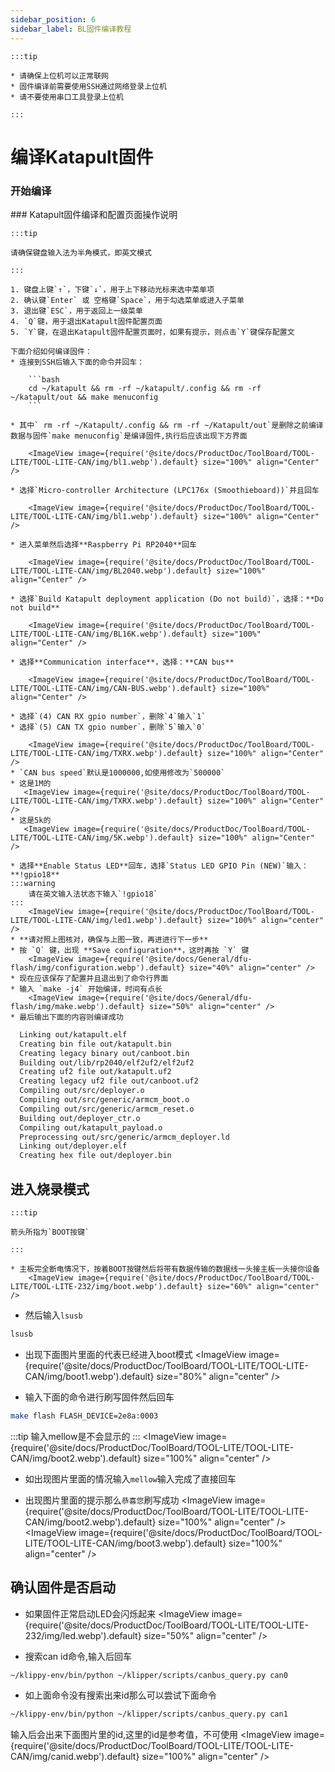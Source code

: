 ```yaml
---
sidebar_position: 6
sidebar_label: BL固件编译教程
---
```




    :::tip

    * 请确保上位机可以正常联网
    * 固件编译前需要使用SSH通过网络登录上位机
    * 请不要使用串口工具登录上位机

    :::

# 编译Katapult固件
### 开始编译
  <SSH />
  ### Katapult固件编译和配置页面操作说明

    :::tip

    请确保键盘输入法为半角模式，即英文模式

    :::

    1. 键盘上键`↑`，下键`↓`，用于上下移动光标来选中菜单项
    2. 确认键`Enter` 或 空格键`Space`，用于勾选菜单或进入子菜单
    3. 退出键`ESC`，用于返回上一级菜单
    4. `Q`键，用于退出Katapult固件配置页面
    5. `Y`键，在退出Katapult固件配置页面时，如果有提示，则点击`Y`键保存配置文

    下面介绍如何编译固件：
    * 连接到SSH后输入下面的命令并回车：

        ```bash
        cd ~/katapult && rm -rf ~/katapult/.config && rm -rf ~/katapult/out && make menuconfig
        ```

    * 其中` rm -rf ~/Katapult/.config && rm -rf ~/Katapult/out`是删除之前编译数据与固件`make menuconfig`是编译固件,执行后应该出现下方界面

        <ImageView image={require('@site/docs/ProductDoc/ToolBoard/TOOL-LITE/TOOL-LITE-CAN/img/bl1.webp').default} size="100%" align="Center" />

    * 选择`Micro-controller Architecture (LPC176x (Smoothieboard))`并且回车

        <ImageView image={require('@site/docs/ProductDoc/ToolBoard/TOOL-LITE/TOOL-LITE-CAN/img/bl1.webp').default} size="100%" align="Center" />

    * 进入菜单然后选择**Raspberry Pi RP2040**回车

        <ImageView image={require('@site/docs/ProductDoc/ToolBoard/TOOL-LITE/TOOL-LITE-CAN/img/BL2040.webp').default} size="100%" align="Center" />

    * 选择`Build Katapult deployment application (Do not build)`，选择：**Do not build**

        <ImageView image={require('@site/docs/ProductDoc/ToolBoard/TOOL-LITE/TOOL-LITE-CAN/img/BL16K.webp').default} size="100%" align="Center" />

    * 选择**Communication interface**，选择：**CAN bus**

        <ImageView image={require('@site/docs/ProductDoc/ToolBoard/TOOL-LITE/TOOL-LITE-CAN/img/CAN-BUS.webp').default} size="100%" align="Center" />

    * 选择`(4) CAN RX gpio number`，删除`4`输入`1`
    * 选择`(5) CAN TX gpio number`，删除`5`输入`0`

        <ImageView image={require('@site/docs/ProductDoc/ToolBoard/TOOL-LITE/TOOL-LITE-CAN/img/TXRX.webp').default} size="100%" align="Center" />
    * `CAN bus speed`默认是1000000,如使用修改为`500000`
    * 这是1M的
       <ImageView image={require('@site/docs/ProductDoc/ToolBoard/TOOL-LITE/TOOL-LITE-CAN/img/TXRX.webp').default} size="100%" align="Center" />
    * 这是5k的
       <ImageView image={require('@site/docs/ProductDoc/ToolBoard/TOOL-LITE/TOOL-LITE-CAN/img/5K.webp').default} size="100%" align="Center" />

    * 选择**Enable Status LED**回车，选择`Status LED GPIO Pin (NEW)`输入：**!gpio18**
    :::warning
        请在英文输入法状态下输入`!gpio18`
    :::
        <ImageView image={require('@site/docs/ProductDoc/ToolBoard/TOOL-LITE/TOOL-LITE-CAN/img/led1.webp').default} size="100%" align="center" />
    * **请对照上图核对，确保与上图一致，再进进行下一步**
    * 按 `Q` 键，出现 **Save configuration**，这时再按 `Y` 键
        <ImageView image={require('@site/docs/General/dfu-flash/img/configuration.webp').default} size="40%" align="center" />
    * 现在应该保存了配置并且退出到了命令行界面
    * 输入 `make -j4` 开始编译，时间有点长
        <ImageView image={require('@site/docs/General/dfu-flash/img/make.webp').default} size="50%" align="center" />
    * 最后输出下面的内容则编译成功

```bash
  Linking out/katapult.elf
  Creating bin file out/katapult.bin
  Creating legacy binary out/canboot.bin
  Building out/lib/rp2040/elf2uf2/elf2uf2
  Creating uf2 file out/katapult.uf2
  Creating legacy uf2 file out/canboot.uf2
  Compiling out/src/deployer.o
  Compiling out/src/generic/armcm_boot.o
  Compiling out/src/generic/armcm_reset.o
  Building out/deployer_ctr.o
  Compiling out/katapult_payload.o
  Preprocessing out/src/generic/armcm_deployer.ld
  Linking out/deployer.elf
  Creating hex file out/deployer.bin
``` 

## 进入烧录模式

    :::tip

    箭头所指为`BOOT按键`

    :::

    * 主板完全断电情况下，按着BOOT按键然后将带有数据传输的数据线一头接主板一头接你设备
        <ImageView image={require('@site/docs/ProductDoc/ToolBoard/TOOL-LITE/TOOL-LITE-232/img/boot.webp').default} size="60%" align="center" />
* 然后输入`lsusb`
```bash
lsusb
```
* 出现下面图片里面的代表已经进入boot模式
<ImageView image={require('@site/docs/ProductDoc/ToolBoard/TOOL-LITE/TOOL-LITE-CAN/img/boot1.webp').default} size="80%" align="center" />

* 输入下面的命令进行刷写固件然后回车
```bash
make flash FLASH_DEVICE=2e8a:0003 
```
:::tip
输入mellow是不会显示的
:::
<ImageView image={require('@site/docs/ProductDoc/ToolBoard/TOOL-LITE/TOOL-LITE-CAN/img/boot2.webp').default} size="100%" align="center" />
* 如出现图片里面的情况输入`mellow`输入完成了直接回车 

* 出现图片里面的提示那么`恭喜您`刷写成功
<ImageView image={require('@site/docs/ProductDoc/ToolBoard/TOOL-LITE/TOOL-LITE-CAN/img/boot2.webp').default} size="100%" align="center" />
<ImageView image={require('@site/docs/ProductDoc/ToolBoard/TOOL-LITE/TOOL-LITE-CAN/img/boot3.webp').default} size="100%" align="center" />
## 确认固件是否启动

* 如果固件正常启动LED会闪烁起来
<ImageView image={require('@site/docs/ProductDoc/ToolBoard/TOOL-LITE/TOOL-LITE-232/img/led.webp').default} size="50%" align="center" />

* 搜索can id命令,输入后回车
```bash
~/klippy-env/bin/python ~/klipper/scripts/canbus_query.py can0
```
* 如上面命令没有搜索出来id那么可以尝试下面命令
```bash
~/klippy-env/bin/python ~/klipper/scripts/canbus_query.py can1
```
输入后会出来下面图片里的id,这里的id是参考值，不可使用
<ImageView image={require('@site/docs/ProductDoc/ToolBoard/TOOL-LITE/TOOL-LITE-CAN/img/canid.webp').default} size="100%" align="center" />
